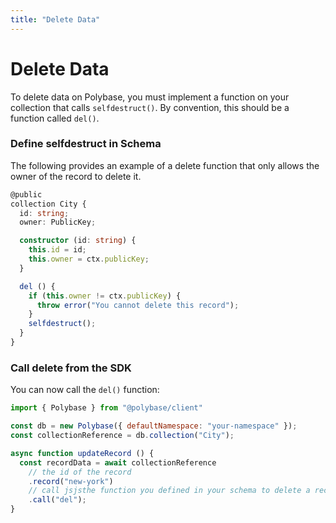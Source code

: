 ```yaml
---
title: "Delete Data"
---
```



# Delete Data

To delete data on Polybase, you must implement a function on your collection
that calls `selfdestruct()`. By convention, this should be a function called
`del()`.

<Examples />

### Define selfdestruct in Schema

The following provides an example of a delete function that only allows the
owner of the record to delete it.

```typescript
@public
collection City {
  id: string;
  owner: PublicKey;

  constructor (id: string) {
    this.id = id;
    this.owner = ctx.publicKey;
  }

  del () {
    if (this.owner != ctx.publicKey) {
      throw error("You cannot delete this record");
    }
    selfdestruct();
  }
}

```

### Call delete from the SDK

You can now call the `del()` function:

```js
import { Polybase } from "@polybase/client"

const db = new Polybase({ defaultNamespace: "your-namespace" });
const collectionReference = db.collection("City");

async function updateRecord () {
  const recordData = await collectionReference
    // the id of the record
    .record("new-york")
    // call jsjsthe function you defined in your schema to delete a record
    .call("del");
}
```


